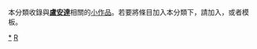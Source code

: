 {{Catnav|頁面分類|地理|大洲|非洲|非洲国家|盧安達}}
{{Catnav|頁面分類|地理|国家|非洲国家|盧安達}}
{{hiddencat}}
{{WPSS-cat}}
本分類收錄與'''[[盧安達|盧安達]]'''相關的[[Wikipedia:小作品|小作品]]。若要將條目加入本分類下，請加入'''{{tl|Rwanda-stub}}'''，或者'''{{tl|盧安達小作品}}'''模板。

[[Category:盧安達|*]]
[[Category:非洲小作品|R]]